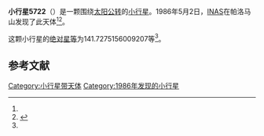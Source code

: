 {{Infobox planet
| bgcolour = #FFFFC0
| name = 5722 Johnscherrer
| symbol = 
| image = 
| caption = 
| discovery = yes
| discovery_ref = 
| discoverer = [[INAS|INAS]]
| discovery_site = [[帕洛马山|帕洛马山]] 
| discovered = 1986年5月2日
| designations = yes
| mp_name = 
| named_after = 
| alt_names = 1986 JS/ 1933 FV1 / 1982 BA10
| mp_category = [[主带小行星|主带小行星]]
| orbit_ref = <ref name="a">[http://ssd.jpl.nasa.gov/sbdb.cgi?sstr=5722 5722 Johnscherrer] {{Wayback|url=http://ssd.jpl.nasa.gov/sbdb.cgi?sstr=5722 |date=20140830092433 }}，小行星數據庫瀏覽器（JPL Small-Body Database Browser）－[[美国国家航空航天局|美国国家航空航天局]]喷气推进实验室</ref>
| epoch = 2456400.5 (2013年4月18日更新)
| aphelion = {{convert|2.563539155091483|AU|km|3|abbr=on|lk=out}}
| perihelion = {{convert|1.87530054379455|AU|km|3|abbr=on}}
| semimajor = {{convert|2.219419849443016|AU|km|3|abbr=on}}
| eccentricity = 0.155049215
| period = 1207.695994 [[日|日]]<br />3.31[[儒略年|儒略年]]
| avg_speed = 
| inclination = 6.391512114469633
| asc_node = 128.6294437950025
| mean_anomaly = 
| arg_peri = 141.7275156009207
| satellites = 
| physical_characteristics = yes
| dimensions = 
| mass = 
| density = 
| surface_grav = 
| escape_velocity = 
| sidereal_day = 
| axial_tilt = 
| pole_ecliptic_lat = 
| pole_ecliptic_lon = 
| albedo = 
| temperatures= 
| temp_name1 = 
| mean_temp_1 = 
| max_temp_1 = 
| temp_name2 = 
| max_temp_2 = 
| spectral_type = 
| abs_magnitude = 141.7275156009207
}}

'''小行星5722'''（{{lang-en|5722 Johnscherrer}}）是一颗围绕[[太阳|太阳]][[公转|公转]]的[[小行星|小行星]]。1986年5月2日，[[INAS|INAS]]在帕洛马山发现了此天体<ref name="a" /><ref>{{cite news|title=小行星列表|url=http://cfa-www.harvard.edu/iau/lists/NumberedMPs.txt|accessdate=2013-07-08|newspaper=哈佛大学|archive-date=2008-05-17|archive-url=https://web.archive.org/web/20080517010638/http://cfa-www.harvard.edu/iau/lists/NumberedMPs.txt|dead-url=no}}</ref>。

这颗小行星的[[绝对星等|绝对星等]]为141.7275156009207等<ref name="a" />。

==参考文献==
{{reflist}}
{{Minor Planet Number|[[小行星5721|小行星5721]]|[[小行星5723|小行星5723]]}}

{{小天体}}

[[Category:小行星带天体|Category:小行星带天体]]
[[Category:1986年发现的小行星|Category:1986年发现的小行星]]

{{asteroid-stub}}